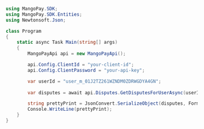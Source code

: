 ```csharp .NET 
using MangoPay.SDK;
using MangoPay.SDK.Entities;
using Newtonsoft.Json;

class Program
{
    static async Task Main(string[] args)
    {
        MangoPayApi api = new MangoPayApi();

        api.Config.ClientId = "your-client-id";
        api.Config.ClientPassword = "your-api-key";

        var userId = "user_m_01J2TZ261WZNDM0ZDRWGDYA4GN";
        
        var disputes = await api.Disputes.GetDisputesForUserAsync(userId, new Pagination(1, 100), null);

        string prettyPrint = JsonConvert.SerializeObject(disputes, Formatting.Indented);
        Console.WriteLine(prettyPrint);
    }
}
```